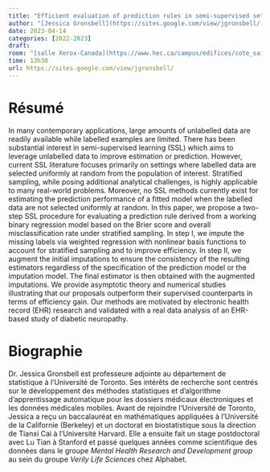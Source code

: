 ```yaml
---
title: "Efficient evaluation of prediction rules in semi-supervised settings under stratified sampling"
author: "[Jessica Gronsbell](https://sites.google.com/view/jgronsbell/)"
date: 2023-04-14
categories: [2022-2023]
draft: 
room: "[salle Xerox-Canada](https://www.hec.ca/campus/edifices/cote_sainte_catherine/1er_etage/salles_cours/xerox.html)"
time: 13h30
url: https://sites.google.com/view/jgronsbell/
---
```


# Résumé

In many contemporary applications, large amounts of unlabelled data are readily available while labelled examples are limited. There has been substantial interest in semi-supervised learning (SSL) which aims to leverage unlabelled data to improve estimation or prediction. However, current SSL literature focuses primarily on settings where labelled data are selected uniformly at random from the population of interest. Stratified sampling, while posing additional analytical challenges, is highly applicable to many real-world problems. Moreover, no SSL methods currently exist for estimating the prediction performance of a fitted model when the labelled data are not selected uniformly at random. In this paper, we propose a two-step SSL procedure for evaluating a prediction rule derived from a working binary regression model based on the Brier score and overall misclassification rate under stratified sampling. In step I, we impute the missing labels via weighted regression with nonlinear basis functions to account for stratified sampling and to improve efficiency. In step II, we augment the initial imputations to ensure the consistency of the resulting estimators regardless of the specification of the prediction model or the imputation model. The final estimator is then obtained with the augmented imputations. We provide asymptotic theory and numerical studies illustrating that our proposals outperform their supervised counterparts in terms of efficiency gain. Our methods are motivated by electronic health record (EHR) research and validated with a real data analysis of an EHR-based study of diabetic neuropathy.


# Biographie

Dr. Jessica Gronsbell est professeure adjointe au département de statistique à l'Université de Toronto. Ses intérêts de recherche sont centrés sur le développement des méthodes statistiques et d'algorithme d'apprentissage automatique pour les dossiers médicaux électroniques et les données médicales mobiles. Avant de rejoindre l'Université de Toronto, Jessica a reçu un baccalauréat en mathématiques appliquées à l'Université de la Californie (Berkeley) et un doctorat en biostatistique sous la direction de Tianxi Cai à l'Université Harvard. Elle a ensuite fait un stage postdoctoral avec Lu Tian à Stanford et passé quelques années comme scientifique des données dans le groupe *Mental Health Research and Development group* au sein du groupe *Verily Life Sciences* chez Alphabet.
